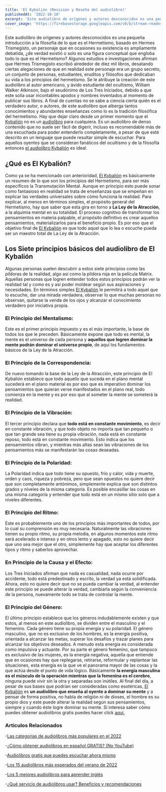 ```yaml
---
title: 'El Kybalión (Revisión y Reseña del audiolibro)'
publishedAt: '2022-10-10'
excerpt: 'Este audiolibro de orígenes y autores desconocidos es una pequeña introducción a la filosofía de lo que es el Hermetismo, basado en Hermes Trismegisto, un personaje que en ocasiones su existencia es ampliamente debatida, ¿de verdad existió o solo es una figura conceptual que engloba todo lo que es el Hermetismo? ...'
cover_image: 'https://firebasestorage.googleapis.com/v0/b/stream-readers-prod.appspot.com/o/covers%2Fkybalion-cuadrada.jpg?alt=media&token=58c4f1a2-fca2-4409-9f2b-7b7d9e0f6999'
---
```


Este audiolibro de orígenes y autores desconocidos es una pequeña introducción a la filosofía de lo que es el Hermetismo, basado en Hermes Trismegisto, un personaje que en ocasiones su existencia es ampliamente debatida, ¿de verdad existió o solo es una figura conceptual que engloba todo lo que es el Hermetismo?
Algunos estudios e investigaciones afirman que Hermes Trismegisto escribió alrededor de diez mil libros, desatando ciertas alegaciones de que en realidad este personaje era un grupo secreto, un conjunto de personas, estudiantes, eruditos y filósofos que dedicaban su vida a los principios del hermetismo.
Se le atribuye la creación de este audiolibro al autor americano, y ávido estudiante del ocultismo, William Walker Atkinson, bajo el seudónimo de Los Tres Iniciados, debido a que este solía usar incontables apodos y nombres inventados al momento de publicar sus libros.
A final de cuentas no se sabe a ciencia cierta quién es el verdadero autor, o autores, de este audiolibro que alberga tantos conocimientos y abundantes enseñanzas como lo es la tradición filosófica del hermetismo. 
Hay que dejar claro desde un primer momento que el [Kybalión](https://www.streamreaders.com/books/el-kybalion) no es un [audiolibro](https://www.streamreaders.com/blog/como-se-hace-un-audiolibro) para cualquiera.
Es un audiolibro de denso contenido que no suele ser fácil de digerir, incluso es recomendable más de una escuchada para poder entenderlo completamente, a pesar de que esté descrito en un lenguaje que puede resultar simple de escuchar. Para aquellos oyentes que se consideran fanáticos del ocultismo y de la filosofía entonces [el audiolibro Kybalión](https://www.streamreaders.com/books/el-kybalion) es  ideal.

## ¿Qué es El Kybalión?
Como ya se ha mencionado con anterioridad, [El Kybalión](https://www.streamreaders.com/books/el-kybalion) es básicamente un resumen de lo que son los principios del Hermetismo, para ser más específicos la Transmutación Mental. Aunque en principio esto puede sonar como fantasioso en realidad se trata de enseñanzas que se empeñan en explicar las verdades universales sobre cómo funciona la realidad.
Para explicar, al menos en términos simples, el propósito general del Hermetismo, hay que saber que esta gira en torno a **La Ley de la Atracción**, a la alquimia mental en su totalidad. 
El proceso cognitivo de transformar los pensamientos en materia palpable, el propósito definitivo es crear aquellos pensamientos, materializarlos para el beneficio propio. Es por eso que el objetivo final de [El Kybalión](https://www.streamreaders.com/books/el-kybalion) es que todo aquel que lo lea o escuche pueda ser un maestro total de La Ley de la Atracción.

## Los Siete principios básicos del audiolibro de El Kybalión
Algunas personas suelen descubrir a estos siete principios como las píldoras de la realidad, algo así como la píldora roja en la película Matrix. Aquellas personas que logren entender todos estos principios podrán ver la realidad tal y como es y así poder moldear según sus aspiraciones y necesidades.
En términos simples [El Kybalión](https://www.streamreaders.com/books/el-kybalion) le permitirá a todo aquel que lo escuche, dar una mirada verdadera, observar lo que muchas personas no observan, quitarse la venda de los ojos y alcanzar el conocimiento verdadero por iniciativa propia.

### El Principio del Mentalismo:
Este es el primer principio impuesto y es el más importante, la base de todos los que le preceden. Básicamente expone que todo es mental, la mente es el universo de cada persona y **aquellos que logren dominar la mente podrán dominar el universo propio**, de aquí los fundamentos básicos de la Ley de la Atracción.

### El Principio de la Correspondencia:
De nuevo tomando la base de la Ley de la Atracción, este principio de El Kybalión establece que todo aquello que suceda en el plano mental sucederá en el plano material es por eso que es imperativo dominar los pensamientos que quieran verse manifestados en el plano real, todo comienza en la mente y es por eso que al someter la mente se someterá la realidad.

### El Principio de la Vibración:
El tercer principio declara que **todo está en constante movimiento**, es decir en constante vibración, y que todo objeto no importa que tan pequeño o que tan grande sea tiene su propia vibración, nada está en constante reposo, todo está en constante movimiento. Esto indica que los pensamientos vibran, y mientras más altas sean las vibraciones de los pensamientos más se manifestarán las cosas deseadas.

### El Principio de la Polaridad:
La Polaridad indica que todo tiene su opuesto, frío y calor, vida y muerte, orden y caos, riqueza y pobreza, pero que sean opuestos no quiere decir que son completamente antónimos, simplemente explica que son distintos grados y niveles de la misma categoría. Es posible encasillar las cosas en una misma categoría y entender que todo está en un mismo sitio solo que a niveles diferentes.

### El Principio del Ritmo:
Este es probablemente uno de los principios más importantes de todos, por lo cual su comprensión es muy necesaria. Naturalmente las vibraciones tienen su propio ritmo, su propia melodía, en algunos momentos este ritmo será acelerado e intenso y en otros lento y apagado, esto no quiere decir que uno sea mejor que el otro, simplemente hay que aceptar los diferentes tipos y ritmo y saberlos aprovechar.

### En Principio de la Causa y el Efecto:
Los Tres Iniciados afirman que nada es casualidad, nada ocurre por accidente, todo está predestinado y escrito, la verdad ya está solidificada. Ahora, esto no quiere decir que no se pueda cambiar la verdad, al entender este principio se puede alterar la verdad, cambiarla según la conveniencia de la persona, nuevamente todo se trata de controlar la mente.

### El Principio del Género:
El último principio establece que los géneros indudablemente existen y que estos, al menos en este audiolibro, se dividen entre el masculino y el femenino. Cada género tiene su propia energía y su polaridad.
El género masculino, que no es exclusivo de los hombres, es la energía positiva, orientada a alcanzar las metas, superar los desafíos y trazar planes para alcanzar los objetivos deseados. A menudo esta energía es considerada como impulsiva y actuante.
Por su parte el género femenino, que tampoco es exclusivo de las mujeres, es la energía negativa, aquella que entiende que en ocasiones hay que replegarse, retirarse, reformular y replantear las situaciones, esta energía es la que ve el panorama mayor de las cosas y la que actúa desde el punto de vida lógico.
Básicamente **la energía masculina es el músculo de la operación mientras que la femenina es el cerebro**, ninguna puede vivir sin la otra y separadas son inútiles. 
Al final del día, a pesar de sus bases que podrían ser consideradas como esotéricas, [El Kybalión](https://www.streamreaders.com/books/el-kybalion) es **un audiolibro que enseña al oyente a dominar su mente** y a pensar de forma positiva, no habla de religión ni de dioses, el hombre es su propio dios y este puede alterar la realidad según sus pensamientos, siempre y cuando éste logre dominar su mente.
Si interesa saber cómo puedes obtener audiolibros gratis puedes hacer click [aquí.](https://www.streamreaders.com/blog/como-obtener-audiolibros) 

### Artículos Relacionados

-[Las categorías de audiolibros más populares en el 2022](https://www.streamreaders.com/blog/categorias-de-audiolibros-mas-populares)

-[¿Cómo obtener audiolibros en español GRATIS? (No YouTube)](https://www.streamreaders.com/blog/como-obtener-audiolibros)

-[Audiolibros gratis que puedes escuchar ahora mismo](https://www.streamreaders.com/blog/audiolibros-gratis)

-[Los 15 audiolibros más esperados del verano de 2022](https://www.streamreaders.com/blog/los-15-audiolibros-mas-esperados)

-[Los 5 mejores audiolibros para aprender inglés](https://www.streamreaders.com/blog/los-5-mejores-audiolibros)

-[¿Qué servicio de audiolibros usar? Beneficios y recomendaciones](https://www.streamreaders.com/blog/que-servicio-de-audiolibros-usar)
